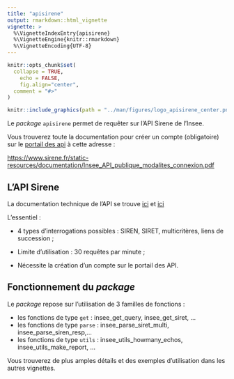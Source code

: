```yaml
---
title: "apisirene"
output: rmarkdown::html_vignette
vignette: >
  %\VignetteIndexEntry{apisirene}
  %\VignetteEngine{knitr::rmarkdown}
  %\VignetteEncoding{UTF-8}
---
```


```r
knitr::opts_chunk$set(
  collapse = TRUE,
	echo = FALSE,
	fig.align="center",
  comment = "#>"
)
```

```r
knitr::include_graphics(path = "../man/figures/logo_apisirene_center.png")
```

Le *package* `apisirene` permet de requêter sur l'API Sirene de l'Insee.

Vous trouverez toute la documentation pour créer un compte (obligatoire) sur le [portail des api](https://portail-api.insee.fr/) à cette adresse :

[https://www.sirene.fr/static-resources/documentation/Insee_API_publique_modalites_connexion.pdf](https://www.sirene.fr/static-resources/documentation/Insee_API_publique_modalites_connexion.pdf)

## L'API Sirene

La documentation technique de l'API se trouve [ici](https://www.sirene.fr/static-resources/documentation/sommaire_311.html) et [ici](https://www.sirene.fr/static-resources/documentation/v_sommaire_311.htm)

L'essentiel :

+ 4 types d'interrogations possibles : SIREN, SIRET, multicritères, liens de succession ;

+ Limite d'utilisation : 30 requêtes par minute ;

+ Nécessite la création d'un compte sur le portail des API.

## Fonctionnement du *package*

Le *package* repose sur l'utilisation de 3 familles de fonctions :

- les fonctions de type `get` : insee_get_query, insee_get_siret, ...
- les fonctions de type `parse` : insee_parse_siret_multi, insee_parse_siren_resp,...
- les fonctions de type `utils` : insee_utils_howmany_echos, insee_utils_make_report, ...

Vous trouverez de plus amples détails et des exemples d'utilisation dans les autres vignettes.

